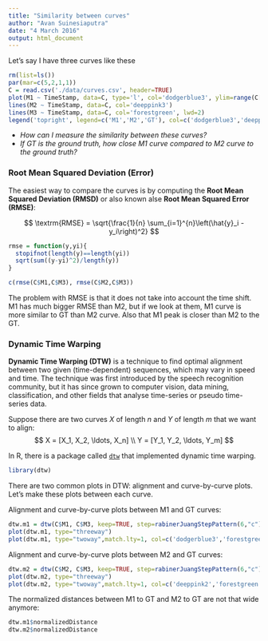 ```yaml
---
title: "Similarity between curves"
author: "Avan Suinesiaputra"
date: "4 March 2016"
output: html_document
---
```


Let's say I have three curves like these
```r
rm(list=ls())
par(mar=c(5,2,1,1))
C = read.csv('./data/curves.csv', header=TRUE)
plot(M1 ~ TimeStamp, data=C, type='l', col='dodgerblue3', ylim=range(C[,c("M1","M2","M3")]), xlab="TimeStamp", ylab="", lwd=2)
lines(M2 ~ TimeStamp, data=C, col='deeppink3')
lines(M3 ~ TimeStamp, data=C, col='forestgreen', lwd=2)
legend('topright', legend=c('M1','M2','GT'), col=c('dodgerblue3','deeppink3','forestgreen'), lty=1)
```

- *How can I measure the similarity between these curves?*
- *If GT is the ground truth, how close M1 curve compared to M2 curve to the ground truth?*

### Root Mean Squared Deviation (Error) ###

The easiest way to compare the curves is by computing the **Root Mean Squared Deviation (RMSD)** or also known alse **Root Mean Squared Error (RMSE)**:

$$
\textrm{RMSE} = \sqrt{\frac{1}{n} \sum_{i=1}^{n}\left(\hat{y}_i - y_i\right)^2}
$$

```r
rmse = function(y,yi){
  stopifnot(length(y)==length(yi)) 
  sqrt(sum((y-yi)^2)/length(y))
}

c(rmse(C$M1,C$M3), rmse(C$M2,C$M3))
```

The problem with RMSE is that it does not take into account the time shift. M1 has much bigger RMSE than M2, but if we look at them, M1 curve is more similar to GT than M2 curve. Also that M1 peak is closer than M2 to the GT.

### Dynamic Time Warping ###

**Dynamic Time Warping (DTW)** is a technique to find optimal alignment between two given (time-dependent) sequences, which may vary in speed and time. The technique was first introduced by the speech recognition community, but it has since grown to computer vision, data mining, classification, and other fields that analyse time-series or pseudo time-series data.

Suppose there are two curves $X$ of length $n$ and $Y$ of length $m$ that we want to align:
$$
  X = [X_1, X_2, \ldots, X_n] \\
  Y = [Y_1, Y_2, \ldots, Y_m]
$$


In R, there is a package called [`dtw`](http://dtw.r-forge.r-project.org/) that implemented dynamic time warping.
```r
library(dtw)
```

There are two common plots in DTW: alignment and curve-by-curve plots. Let's make these plots between each curve.

Alignment and curve-by-curve plots between M1 and GT curves:
```r
dtw.m1 = dtw(C$M1, C$M3, keep=TRUE, step=rabinerJuangStepPattern(6,"c"))
plot(dtw.m1, type="threeway")
plot(dtw.m1, type="twoway",match.lty=1, col=c('dodgerblue3','forestgreen'), lty=1, lwd=2)
```

Alignment and curve-by-curve plots between M2 and GT curves:
```r
dtw.m2 = dtw(C$M2, C$M3, keep=TRUE, step=rabinerJuangStepPattern(6,"c"))
plot(dtw.m2, type="threeway")
plot(dtw.m2, type="twoway",match.lty=1, col=c('deeppink2','forestgreen'), lty=1, lwd=2)
```

The normalized distances between M1 to GT and M2 to GT are not that wide anymore:
```r
dtw.m1$normalizedDistance
dtw.m2$normalizedDistance
```
